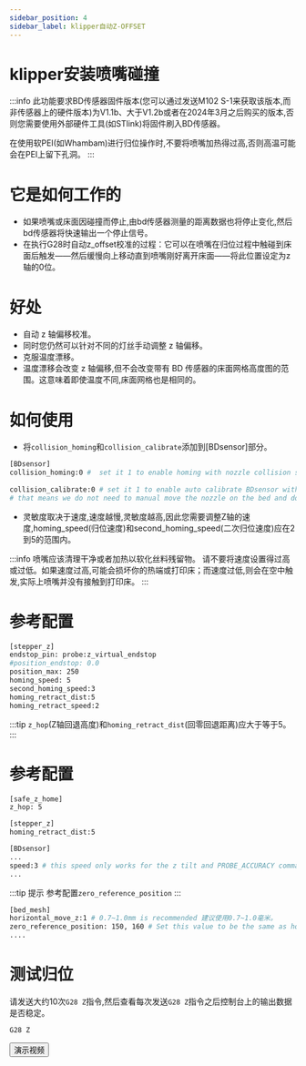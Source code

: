```yaml
---
sidebar_position: 4
sidebar_label: klipper自动Z-OFFSET
---
```


# klipper安装喷嘴碰撞

:::info
此功能要求BD传感器固件版本(您可以通过发送M102 S-1来获取该版本,而非传感器上的硬件版本)为V1.1b、大于V1.2b或者在2024年3月之后购买的版本,否则您需要使用外部硬件工具(如STlink)将固件刷入BD传感器。

在使用软PEI(如Whambam)进行归位操作时,不要将喷嘴加热得过高,否则高温可能会在PEI上留下孔洞。
:::

# 它是如何工作的
* 如果喷嘴或床面因碰撞而停止,由bd传感器测量的距离数据也将停止变化,然后bd传感器将快速输出一个停止信号。
* 在执行G28时自动z_offset校准的过程：它可以在喷嘴在归位过程中触碰到床面后触发——然后缓慢向上移动直到喷嘴刚好离开床面——将此位置设定为z轴的0位。

# 好处
* 自动 z 轴偏移校准。
* 同时您仍然可以针对不同的灯丝手动调整 z 轴偏移。
* 克服温度漂移。
* 温度漂移会改变 z 轴偏移,但不会改变带有 BD 传感器的床面网格高度图的范围。这意味着即使温度不同,床面网格也是相同的。

# 如何使用

* 将`collision_homing`和`collision_calibrate`添加到[BDsensor]部分。
``` bash
[BDsensor] 
collision_homing:0 #  set it 1 to enable homing with nozzle collision sensing. disable it by setting 0.  将其设置为1,以启用带喷嘴碰撞感应的归位功能。通过将其设置为0来禁用该功能。
                   
collision_calibrate:0 # set it 1 to enable auto calibrate BDsensor with nozzle collision sensing. disable it by setting 0. # 将其设置为1,以启用通过喷嘴碰撞感应自动校准BD传感器。将其设置为0可禁用此功能。
# that means we do not need to manual move the nozzle on the bed and do paper test before sending calibrate command M102 S-6. 这意味着我们不需要手动在床上移动喷嘴,并且在发送校准命令M102 S-6之前不需要进行纸张测试。
```

* 灵敏度取决于速度,速度越慢,灵敏度越高,因此您需要调整Z轴的速度,homing_speed(归位速度)和second_homing_speed(二次归位速度)应在2到5的范围内。

:::info
喷嘴应该清理干净或者加热以软化丝料残留物。
请不要将速度设置得过高或过低。如果速度过高,可能会损坏你的热端或打印床；而速度过低,则会在空中触发,实际上喷嘴并没有接触到打印床。
:::

# 参考配置
``` bash
[stepper_z]
endstop_pin: probe:z_virtual_endstop
#position_endstop: 0.0
position_max: 250
homing_speed: 5
second_homing_speed:3
homing_retract_dist:5
homing_retract_speed:2
```

:::tip
`z_hop`(Z轴回退高度)和`homing_retract_dist`(回零回退距离)应大于等于5。
:::
# 参考配置

```bash
[safe_z_home]
z_hop: 5 

[stepper_z]
homing_retract_dist:5
```
```bash
[BDsensor] 
...
speed:3 # this speed only works for the z tilt and PROBE_ACCURACY command. # 此速度仅适用于 Z 轴倾斜和 PROBE_ACCURACY 命令。
...

```
:::tip 提示
参考配置`zero_reference_position`
:::

``` bash
[bed_mesh]
horizontal_move_z:1 # 0.7~1.0mm is recommended 建议使用0.7~1.0毫米。
zero_reference_position: 150, 160 # Set this value to be the same as home_xy_position that is in the section  ## 将此值设置为与safe_z_home部分中的home_xy_position相同坐标。
....
```

# 测试归位
请发送大约10次`G28 Z`指令,然后查看每次发送`G28 Z`指令之后控制台上的输出数据是否稳定。
``` bash
G28 Z
```
<Button variant="contained" disableElevation href="https://www.youtube.com/watch?v=RuPoXbrSPDc">演示视频</Button>
